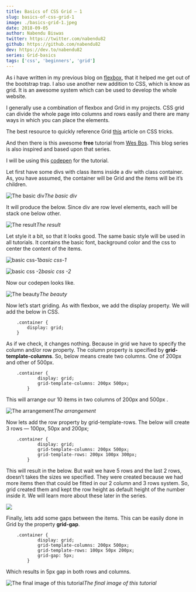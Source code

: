 ```yaml
---
title: Basics of CSS Grid — 1
slug: basics-of-css-grid-1
image: ./basics-grid-1.jpeg
date: 2018-09-05
author: Nabendu Biswas
twitter: https://twitter.com/nabendu82
github: https://github.com/nabendu82
dev: https://dev.to/nabendu82
series: Grid-basics
tags: ['css', 'beginners', 'grid']
---
```


As i have written in my previous blog on [flexbox](https://dev.to/nabendu82/basics-of-flexbox-1-4dnk), that it helped me get out of the bootstrap trap. I also use another new addition to CSS, which is know as grid. It is an awesome system which can be used to develop the whole website.

I generally use a combination of flexbox and Grid in my projects. CSS grid can divide the whole page into columns and rows easily and there are many ways in which you can place the elements.

The best resource to quickly reference Grid [this](https://css-tricks.com/snippets/css/complete-guide-grid/) article on CSS tricks.

And then there is this awesome **free** tutorial from [Wes Bos](https://cssgrid.io/). This blog series is also inspired and based upon that series.

I will be using this [codepen](https://codepen.io/nabendu82/full/zJddGM/) for the tutorial.

Let first have some divs with class items inside a div with class container. As, you have assumed, the container will be Grid and the items will be it’s children.

![The basic div](https://cdn-images-1.medium.com/max/2608/1*jyBELuQZa8vvVc9sz4DfiQ.png)*The basic div*

It will produce the below. Since div are row level elements, each will be stack one below other.

![The result](https://cdn-images-1.medium.com/max/2344/1*eeKzoPkJI-CDpp_BrpwzyQ.png)*The result*

Let style it a bit, so that it looks good. The same basic style will be used in all tutorials. It contains the basic font, background color and the css to center the content of the items.

![basic css-1](https://cdn-images-1.medium.com/max/3696/1*H-XbRINY-HJzNxTwRDD55A.png)*basic css-1*

![basic css -2](https://cdn-images-1.medium.com/max/3688/1*_UfdnzxVBJvc-_bK5K7BGg.png)*basic css -2*

Now our codepen looks like.

![The beauty](https://cdn-images-1.medium.com/max/5756/1*1DaWCVG6CNHYDSoX1bK97w.png)*The beauty*

Now let’s start griding. As with flexbox, we add the display property. We will add the below in CSS.
```
    .container {
        display: grid;
    }
```
As if we check, it changes nothing. Because in grid we have to specify the column and/or row property. The column property is specified by **grid-template-columns**. So, below means create two columns. One of 200px and other of 500px.
```
    .container {
            display: grid;
            grid-template-columns: 200px 500px;
        }
```
This will arrange our 10 items in two columns of 200px and 500px .

![The arrangement](https://cdn-images-1.medium.com/max/5760/1*76Ia3nIqKL2Z8x4qS36gQg.png)*The arrangement*

Now lets add the row property by grid-template-rows. The below will create 3 rows — 100px, 50px and 200px;
```
    .container {
            display: grid;
            grid-template-columns: 200px 500px;
            grid-template-rows: 200px 100px 300px;
        }
```
This will result in the below. But wait we have 5 rows and the last 2 rows, doesn’t takes the sizes we specified.
They were created because we had more items then that could be fitted in our 2 column and 3 rows system.
So, grid created them and kept the row height as default height of the number inside it. We will learn more about these later in the series.

![](https://cdn-images-1.medium.com/max/5760/1*rXrdqTTQ-2aSk7IZZR4nZQ.png)

Finally, lets add some gaps between the items. This can be easily done in Grid by the property **grid-gap**.
```
    .container {
            display: grid;
            grid-template-columns: 200px 500px;
            grid-template-rows: 100px 50px 200px;
            grid-gap: 5px;
        }
```
Which results in 5px gap in both rows and columns.

![The final image of this tutorial](https://cdn-images-1.medium.com/max/5760/1*_TxXU0NDM16MGP0Cfmn2mA.png)*The final image of this tutorial*
